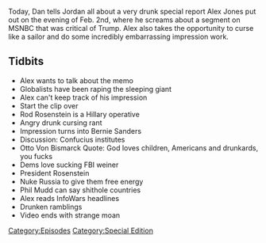 {{Episode
    | title           = February 2, 2018 (Special Report)
    | caption         = [https://knowledgefight.libsyn.com/knowledge-fight-feb-2-2018-special-report Listen to this episode on Libsyn]
    | episodeNumber   = 126
    | length          = 01:38:22
    | airDate         = February 5, 2018
    | coverageDate    = February 2, 2018
    | episodeType     = [[:Category:Special Edition|Special Edition]]
    | appearance      = [[Rod Rosenstein]], [[Bernie Sanders]], [[Phil Mudd]]
    | oocDrop         = Fuck you!
    | previousEpisode = [[125: Project Camelot's War In Heaven]]
    | nextEpisode     = [[127: February 8, 2018]]
}}

{{Stub}}

Today, Dan tells Jordan all about a very drunk special report Alex Jones put out on the evening of Feb. 2nd, where he screams about a segment on MSNBC that was critical of Trump. Alex also takes the opportunity to curse like a sailor and do some incredibly embarrassing impression work.

==Tidbits==

*Alex wants to talk about the memo
*Globalists have been raping the sleeping giant
*Alex can't keep track of his impression
*Start the clip over
*Rod Rosenstein is a Hillary operative
*Angry drunk cursing rant
*Impression turns into Bernie Sanders
*Discussion: Confucius institutes
*Otto Von Bismarck Quote: God loves children, Americans and drunkards, you fucks
*Dems love sucking FBI weiner
*President Rosenstein
*Nuke Russia to give them free energy
*Phil Mudd can say shithole countries
*Alex reads InfoWars headlines
*Drunken ramblings
*Video ends with strange moan

[[Category:Episodes]]
[[Category:Special Edition]]
